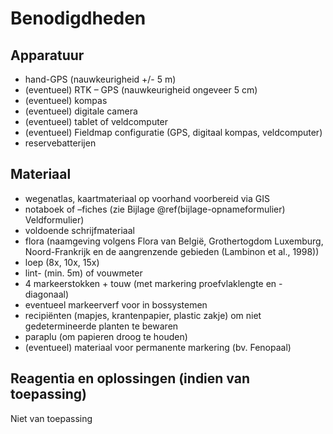 # Benodigdheden

## Apparatuur

```{=html}
<!--
Opsomming van de apparatuur die nodig is en verwijzingen naar de `sip`'s (Standaard Instrument Procedure; `<protocol-code>-YYYY.NN`) indien die er zijn.
Indien geen specifiek `sip`'s voorhanden, illustreer de toegelaten apparatuur met foto's, geef het exacte type apparatuur mee, ...
-->
```
-   hand-GPS (nauwkeurigheid +/- 5 m)
-   (eventueel) RTK -- GPS (nauwkeurigheid ongeveer 5 cm)
-   (eventueel) kompas
-   (eventueel) digitale camera
-   (eventueel) tablet of veldcomputer
-   (eventueel) Fieldmap configuratie (GPS, digitaal kompas, veldcomputer)
-   reservebatterijen

## Materiaal

```{=html}
<!--
Opsomming van gebruikte materialen.
Duidelijk aangeven welke materialen toelaatbaar zijn, welke volumes, afmetingen, materiaal, ... 
Vermeld bijvoorbeeld niet staalnamepotje, maar wel: vierkant flesje, volume 250 ml, gegradueerd, vervaardigd uit `PE`, met afsluitbare deksel uit `PP`.
-->
```
-   wegenatlas, kaartmateriaal op voorhand voorbereid via GIS
-   notaboek of --fiches (zie Bijlage \@ref(bijlage-opnameformulier) Veldformulier)
-   voldoende schrijfmateriaal
-   flora (naamgeving volgens Flora van België, Grothertogdom Luxemburg, Noord-Frankrijk en de aangrenzende gebieden (Lambinon et al., 1998))
-   loep (8x, 10x, 15x)
-   lint- (min. 5m) of vouwmeter
-   4 markeerstokken + touw (met markering proefvlaklengte en -diagonaal)
-   eventueel markeerverf voor in bossystemen
-   recipiënten (mapjes, krantenpapier, plastic zakje) om niet gedetermineerde planten te bewaren
-   paraplu (om papieren droog te houden)
-   (eventueel) materiaal voor permanente markering (bv. Fenopaal)

## Reagentia en oplossingen (indien van toepassing)

```{=html}
<!--
Een opsomming van reagentia, welke zuiverheid, volume, veiligheidsvoorschriften.
Bijvoorbeeld. Zwavelzuur (`H2SO4`), geconcentreerd (96%), pro analyse en veiligheidsinfo (sterk zuur, bijtend, gebruik handschoenen, bril en masker bij gebruik)
Een opsomming van oplossingen, welke zuiverheid, volume, veiligheidsvoorschriften.
Indien deze oplossingen zelf worden bereid, vermeld dan ook de bereidingswijze.
bijvoorbeeld: Zwavelzuur `1M`: verdun zwavelzuur geconcentreerd 18 maal met `ultrapuur` water.
Opgelet: giet altijd zwavelzuur bij water en nooit omgekeerd!
-->
```
Niet van toepassing
